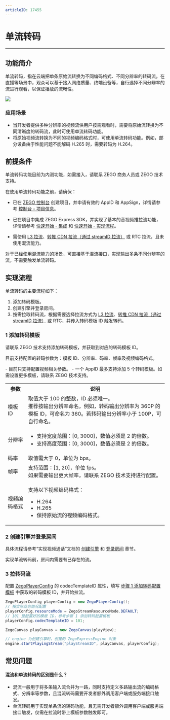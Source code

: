 ```yaml
---
articleID: 17455
---
```

# 单流转码

- - -

## 功能简介

单流转码，指在云端把单条原始流转换为不同编码格式、不同分辨率的转码流。在直播等场景中，观众可以基于接入网络质量、终端设备等，自行选择不同分辨率的流进行观看，以保证播放的流畅性。

<Frame width="512" height="auto" caption="">
  <img src="https://storage.zego.im/sdk-doc/Pics/Express/Single_stream_transcoding.jpeg" />
</Frame>

### 应用场景

- 当开发者提供多种分辨率的视频流供用户按需观看时，需要将原始流转换为不同清晰度的转码流，此时可使用单流转码功能。
- 将原始视频流转换为不同的视频编码格式时，可使用单流转码功能。例如，部分设备由于性能问题不能解码 H.265 时，需要转码为 H.264。


## 前提条件

<Warning title="注意">
单流转码功能目前为内测功能，如需接入，请联系 ZEGO 商务人员或 ZEGO 技术支持。
</Warning>

在使用单流转码功能之前，请确保：
- 已在 [ZEGO 控制台](https://console.zego.im) 创建项目，并申请有效的 AppID 和 AppSign，详情请参考 [控制台 - 项目信息](/console/project-info)。
- 已在项目中集成 ZEGO Express SDK，并实现了基本的音视频推拉流功能，详情请参考 [快速开始 - 集成](!Integration/SDK_Integration) 和 [快速开始 - 实现流程](!Integration/Solution_Implementation)。

- 需使用 [L3 拉流](!ExpressVideoSDK-Publisher_Player_Advanced/Low_Latency_Live)、[转推 CDN 拉流（通过 streamID 拉流）](!ExpressVideoSDK-Publisher_Player_Advanced/RelayToCDN) 或 RTC 拉流，且未使用混流能力。

<Note title="说明">
对于已经使用混流能力的场景，可直接基于混流接口，实现输出多条不同分辨率的流，不需要触发单流转码。
</Note>


## 实现流程

单流转码的主要流程如下：
1. 添加转码模板。
2. 创建引擎并登录房间。
3. 按需拉取转码流，根据需要选择拉流方式为 [L3 拉流](!ExpressVideoSDK-Publisher_Player_Advanced/Low_Latency_Live)、[转推 CDN 拉流（通过 streamID 拉流）](!ExpressVideoSDK-Publisher_Player_Advanced/RelayToCDN) 或 RTC，并传入转码模板 ID 触发转码。


<a name="step1"></a>

### 1 添加转码模板

请联系 ZEGO 技术支持添加转码模板，并获取到对应的转码模板 ID。

目前支持配置的转码参数为：模板 ID、分辨率、码率、帧率及视频编码格式。

<Warning title="注意">
- 目前只支持配置视频相关参数。
- 一个 AppID 最多支持添加 5 个转码模板。如需设置更多模板，请联系 ZEGO 技术支持。
</Warning>

<table>

<tbody><tr>
<th>参数</th>
<th>说明</th>
</tr>
<tr>
<td>模板 ID</td>
<td>取值大于 100 的整数，ID 必须唯一。<br />推荐按输出分辨率命名，例如，转码输出分辨率为 360P 的模板 ID，可命名为 360。若转码输出分辨率小于 100P，可自行命名。</td>
</tr>
<tr>
<td>分辨率</td>
<td><ul><li>支持宽度范围：[0, 3000]，数值必须是 2 的倍数。</li><li>支持高度范围：[0, 3000]，数值必须是 2 的倍数。</li></ul></td>
</tr>
<tr>
<td>码率</td>
<td>取值需大于 0，单位为 bps。</td>
</tr>
<tr>
<td>帧率</td>
<td>支持范围：[1, 20]，单位 fps。<br />如果需要输出更大帧率，请联系 ZEGO 技术支持进行配置。</td>
</tr>
<tr>
<td>视频编码格式</td>
<td><p>支持以下视频编码格式：</p><ul><li>H.264</li><li>H.265</li><li>保持原始流的视频编码格式。</li></ul></td>
</tr>
</tbody></table>


### 2 创建引擎并登录房间

具体流程请参考“实现视频通话”文档的 [创建引擎](!Integration/Solution_Implementation#createEngine) 和 [登录房间](!Integration/Solution_Implementation#loginRoom) 章节。

<Warning title="注意">
实现单流转码前，房间内需要有已存在的流。
</Warning>

### 3 拉转码流

配置 [ZegoPlayerConfig](@-ZegoPlayerConfig) 的 codecTemplateID 属性，填写 [步骤 1 添加转码配置模板](!Single_stream_transcoding#step1) 中获取的转码模板 ID，并开始拉流。

```java
ZegoPlayerConfig playerConfig = new ZegoPlayerConfig();
// 按实际业务情况配置
playerConfig.resourceMode = ZegoStreamResourceMode.DEFAULT;
// 101 是配置好的模板 ID，参考步骤 1 添加转码配置模板
playerConfig.codecTemplateID = 101;

ZegoCanvas playCanvas = new ZegoCanvas(playView);

// engine 为创建引擎时，创建的 ZegoExpressEngine 对象
engine.startPlayingStream("playStreamID", playCanvas, playerConfig);
```



## 常见问题

#### 混流和单流转码的区别是什么？

- 混流一般用于将多条输入流合并为一路，同时支持定义多路输出流的编码格式、分辨率等参数，且混流转码需要开发者额外调用客户端或服务端接口触发。
- 单流转码用于实现单条流的转码功能，且无需开发者额外调用客户端或服务端接口触发，仅需在拉流时带上模板参数触发即可。
